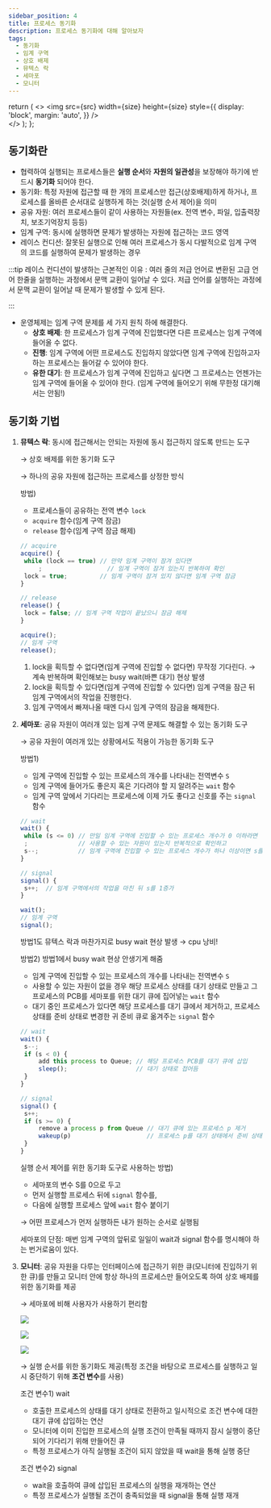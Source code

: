 ```yaml
---
sidebar_position: 4
title: 프로세스 동기화
description: 프로세스 동기화에 대해 알아보자
tags:
  - 동기화
  - 임계 구역
  - 상호 배제
  - 뮤텍스 락
  - 세마포
  - 모니터
---
```


  return (
    <>
      <img
        src={src}
        width={size}
        height={size}
        style={{
          display: 'block',
          margin: 'auto',
        }}
      />
      <br />
    </>
  );
};

## 동기화란

- 협력하여 실행되는 프로세스들은 **실행 순서**와 **자원의 일관성**을 보장해야 하기에 반드시 **동기화** 되어야 한다.
- 동기화: 특정 자원에 접근할 때 한 개의 프로세스만 접근(상호배제)하게 하거나, 프로세스를 올바른 순서대로 실행하게 하는 것(실행 순서 제어)을 의미
- 공유 자원: 여러 프로세스들이 같이 사용하는 자원들(ex. 전역 변수, 파일, 입출력장치, 보조기억장치 등등)
- 임계 구역: 동시에 실행하면 문제가 발생하는 자원에 접근하는 코드 영역
- 레이스 컨디션: 잘못된 실행으로 인해 여러 프로세스가 동시 다발적으로 임계 구역의 코드를 실행하여 문제가 발생하는 경우

:::tip 레이스 컨디션이 발생하는 근본적인 이유
: 여러 줄의 저급 언어로 변환된 고급 언어 한줄을 실행하는 과정에서 문맥 교환이 일어날 수 있다. 저급 언어를 실행하는 과정에서 문맥 교환이 일어날 때 문제가 발생할 수 있게 된다.

:::

- 운영체제는 임계 구역 문제를 세 가지 원칙 하에 해결한다.
  - **상호 배제**: 한 프로세스가 임계 구역에 진입했다면 다른 프로세스는 임계 구역에 들어올 수 없다.
  - **진행**: 임계 구역에 어떤 프로세스도 진입하지 않았다면 임계 구역에 진입하고자 하는 프로세스는 들어갈 수 있어야 한다.
  - **유한 대기**: 한 프로세스가 임계 구역에 진입하고 싶다면 그 프로세스는 언젠가는 임계 구역에 들어올 수 있어야 한다. (임계 구역에 들어오기 위해 무한정 대기해서는 안됨!)

## 동기화 기법

1. **뮤텍스 락**: 동시에 접근해서는 안되는 자원에 동시 접근하지 않도록 만드는 도구

   → 상호 배제를 위한 동기화 도구

   → 하나의 공유 자원에 접근하는 프로세스를 상정한 방식

   방법)

   - 프로세스들이 공유하는 전역 변수 `lock`
   - `acquire` 함수(임계 구역 잠금)
   - `release` 함수(임계 구역 잠금 해제)

   ```jsx
   // acquire
   acquire() {
   	while (lock == true) // 만약 임계 구역이 잠겨 있다면
   		;                  // 임계 구역이 잠겨 있는지 반복하여 확인
   	lock = true;         // 임계 구역이 잠겨 있지 않다면 임계 구역 잠금
   }
   ```

   ```jsx
   // release
   release() {
   	lock = false; // 임계 구역 작업이 끝났으니 잠금 해제
   }
   ```

   ```jsx
   acquire();
   // 임계 구역
   release();
   ```

   1. lock을 획득할 수 없다면(임계 구역에 진입할 수 없다면) 무작정 기다린다. → 계속 반복하며 확인해보는 busy wait(바쁜 대기) 현상 발생
   2. lock을 획득할 수 있다면(임계 구역에 진입할 수 있다면) 임계 구역을 잠근 뒤 임계 구역에서의 작업을 진행한다.
   3. 임계 구역에서 빠져나올 때엔 다시 임계 구역의 잠금을 해제한다.

2. **세마포**: 공유 자원이 여러개 있는 임계 구역 문제도 해결할 수 있는 동기화 도구

   → 공유 자원이 여러개 있는 상황에서도 적용이 가능한 동기화 도구

   방법1)

   - 임계 구역에 진입할 수 있는 프로세스의 개수를 나타내는 전역변수 `S`
   - 임계 구역에 들어가도 좋은지 혹은 기다려야 할 지 알려주는 `wait` 함수
   - 임계 구역 앞에서 기다리는 프로세스에 이제 가도 좋다고 신호를 주는 `signal` 함수

   ```jsx
   // wait
   wait() {
   	while (s <= 0) // 만일 임계 구역에 진입할 수 있는 프로세스 개수가 0 이하라면
   	;              // 사용할 수 있는 자원이 있는지 반복적으로 확인하고
   	s--;           // 임계 구역에 진입할 수 있는 프로세스 개수가 하나 이상이면 s를 1감소시키고 임계 구역 진입
   }
   ```

   ```jsx
   // signal
   signal() {
   	s++;  // 임계 구역에서의 작업을 마친 뒤 s를 1증가
   }
   ```

   ```jsx
   wait();
   // 임계 구역
   signal();
   ```

   방법1도 뮤텍스 락과 마찬가지로 busy wait 현상 발생 → cpu 낭비!

   방법2) 방법1에서 busy wait 현상 안생기게 해줌

   - 임계 구역에 진입할 수 있는 프로세스의 개수를 나타내는 전역변수 `S`
   - 사용할 수 있는 자원이 없을 경우 해당 프로세스 상태를 대기 상태로 만들고 그 프로세스의 PCB를 세마포를 위한 대기 큐에 집어넣는 `wait` 함수
   - 대기 중인 프로세스가 있다면 해당 프로세스를 대기 큐에서 제거하고, 프로세스 상태를 준비 상태로 변경한 귀 준비 큐로 옮겨주는 `signal` 함수

   ```jsx
   // wait
   wait() {
   	s--;
   	if (s < 0) {
   		add this process to Queue; // 해당 프로세스 PCB를 대기 큐에 삽입
   		sleep();                   // 대기 상태로 접어듬
   	}
   }
   ```

   ```jsx
   // signal
   signal() {
   	s++;
   	if (s >= 0) {
   		remove a process p from Queue // 대기 큐에 있는 프로세스 p 제거
   		wakeup(p)                     // 프로세스 p를 대기 상태에서 준비 상태로 만들기
   	}
   }
   ```

   실행 순서 제어를 위한 동기화 도구로 사용하는 방법)

   - 세마포의 변수 S를 0으로 두고
   - 먼저 실행할 프로세스 뒤에 `signal` 함수를,
   - 다음에 실행할 프로세스 앞에 `wait` 함수 붙이기

   → 어떤 프로세스가 먼저 실행하든 내가 원하는 순서로 실행됨

   세마포의 단점: 매번 임계 구역의 앞뒤로 일일이 wait과 signal 함수를 명시해야 하는 번거로움이 있다.

3. **모니터**: 공유 자원을 다루는 인터페이스에 접근하기 위한 큐(모니터에 진입하기 위한 큐)를 만들고 모니터 안에 항상 하나의 프로세스만 들어오도록 하여 상호 배제를 위한 동기화를 제공

   → 세마포에 비해 사용자가 사용하기 편리함

   <Image
     src="https://user-images.githubusercontent.com/64428916/209498447-d81f20fd-5fba-439a-8a09-8ae8002abfa5.png"
     size="600"
   />

   <Image
     src="https://user-images.githubusercontent.com/64428916/209498469-a92ac935-ad9b-463d-a632-61d1de6c978f.png"
     size="700"
   />

   <Image
     src="https://user-images.githubusercontent.com/64428916/209498498-7c8c866d-4109-438e-811b-8ea6cf881e99.png"
     size="700"
   />

   → 실행 순서를 위한 동기화도 제공(특정 조건을 바탕으로 프로세스를 실행하고 일시 중단하기 위해 **조건 변수**를 사용)

   조건 변수1) wait

   - 호출한 프로세스의 상태를 대기 상태로 전환하고 일시적으로 조건 변수에 대한 대기 큐에 삽입하는 연산
   - 모니터에 이미 진입한 프로세스의 실행 조건이 만족될 때까지 잠시 실행이 중단되어 기다리기 위해 만들어진 큐
   - 특정 프로세스가 아직 실행될 조건이 되지 않았을 때 wait을 통해 실행 중단

   조건 변수2) signal

   - wait을 호출하여 큐에 삽입된 프로세스의 실행을 재개하는 연산
   - 특정 프로세스가 실행될 조건이 충족되었을 때 signal을 통해 실행 재개
